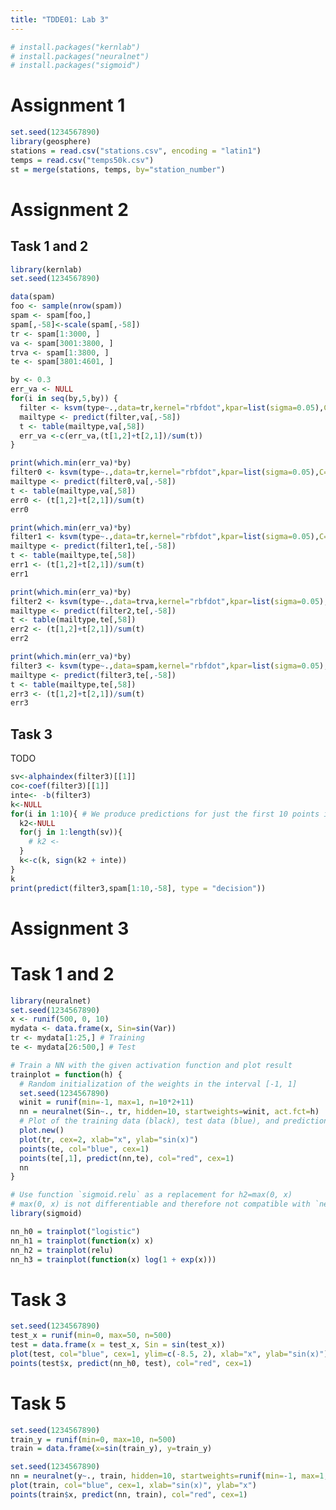 ```yaml
---
title: "TDDE01: Lab 3"
---
```


```r
# install.packages("kernlab")
# install.packages("neuralnet")
# install.packages("sigmoid")
```


# Assignment 1
```r
set.seed(1234567890)
library(geosphere)
stations = read.csv("stations.csv", encoding = "latin1")
temps = read.csv("temps50k.csv")
st = merge(stations, temps, by="station_number")
```

# Assignment 2
## Task 1 and 2
```r
library(kernlab)
set.seed(1234567890)

data(spam)
foo <- sample(nrow(spam))
spam <- spam[foo,]
spam[,-58]<-scale(spam[,-58])
tr <- spam[1:3000, ]
va <- spam[3001:3800, ]
trva <- spam[1:3800, ]
te <- spam[3801:4601, ] 

by <- 0.3
err_va <- NULL
for(i in seq(by,5,by)) {
  filter <- ksvm(type~.,data=tr,kernel="rbfdot",kpar=list(sigma=0.05),C=i,scaled=FALSE)
  mailtype <- predict(filter,va[,-58])
  t <- table(mailtype,va[,58])
  err_va <-c(err_va,(t[1,2]+t[2,1])/sum(t))
}

print(which.min(err_va)*by)
filter0 <- ksvm(type~.,data=tr,kernel="rbfdot",kpar=list(sigma=0.05),C=which.min(err_va)*by,scaled=FALSE)
mailtype <- predict(filter0,va[,-58])
t <- table(mailtype,va[,58])
err0 <- (t[1,2]+t[2,1])/sum(t)
err0

print(which.min(err_va)*by)
filter1 <- ksvm(type~.,data=tr,kernel="rbfdot",kpar=list(sigma=0.05),C=which.min(err_va)*by,scaled=FALSE)
mailtype <- predict(filter1,te[,-58])
t <- table(mailtype,te[,58])
err1 <- (t[1,2]+t[2,1])/sum(t)
err1

print(which.min(err_va)*by)
filter2 <- ksvm(type~.,data=trva,kernel="rbfdot",kpar=list(sigma=0.05),C=which.min(err_va)*by,scaled=FALSE)
mailtype <- predict(filter2,te[,-58])
t <- table(mailtype,te[,58])
err2 <- (t[1,2]+t[2,1])/sum(t)
err2

print(which.min(err_va)*by)
filter3 <- ksvm(type~.,data=spam,kernel="rbfdot",kpar=list(sigma=0.05),C=which.min(err_va)*by,scaled=FALSE)
mailtype <- predict(filter3,te[,-58])
t <- table(mailtype,te[,58])
err3 <- (t[1,2]+t[2,1])/sum(t)
err3
```

## Task 3
TODO
```r
sv<-alphaindex(filter3)[[1]]
co<-coef(filter3)[[1]]
inte<- -b(filter3)
k<-NULL
for(i in 1:10){ # We produce predictions for just the first 10 points in the dataset.
  k2<-NULL
  for(j in 1:length(sv)){
    # k2 <- 
  }
  k<-c(k, sign(k2 + inte))
}
k
print(predict(filter3,spam[1:10,-58], type = "decision"))
```

# Assignment 3
# Task 1 and 2
```r
library(neuralnet)
set.seed(1234567890)
x <- runif(500, 0, 10)
mydata <- data.frame(x, Sin=sin(Var))
tr <- mydata[1:25,] # Training
te <- mydata[26:500,] # Test

# Train a NN with the given activation function and plot result
trainplot = function(h) {
  # Random initialization of the weights in the interval [-1, 1]
  set.seed(1234567890)
  winit = runif(min=-1, max=1, n=10*2+11)
  nn = neuralnet(Sin~., tr, hidden=10, startweights=winit, act.fct=h)
  # Plot of the training data (black), test data (blue), and predictions (red)
  plot.new()
  plot(tr, cex=2, xlab="x", ylab="sin(x)")
  points(te, col="blue", cex=1)
  points(te[,1], predict(nn,te), col="red", cex=1)
  nn
}

# Use function `sigmoid.relu` as a replacement for h2=max(0, x)
# max(0, x) is not differentiable and therefore not compatible with `neuralnet`
library(sigmoid)

nn_h0 = trainplot("logistic")
nn_h1 = trainplot(function(x) x)
nn_h2 = trainplot(relu)
nn_h3 = trainplot(function(x) log(1 + exp(x)))
```

# Task 3
```r
set.seed(1234567890)
test_x = runif(min=0, max=50, n=500)
test = data.frame(x = test_x, Sin = sin(test_x))
plot(test, col="blue", cex=1, ylim=c(-8.5, 2), xlab="x", ylab="sin(x)")
points(test$x, predict(nn_h0, test), col="red", cex=1)
```

# Task 5
```r
set.seed(1234567890)
train_y = runif(min=0, max=10, n=500)
train = data.frame(x=sin(train_y), y=train_y)

set.seed(1234567890)
nn = neuralnet(y~., train, hidden=10, startweights=runif(min=-1, max=1, n=10*2+11), threshold=0.1)
plot(train, col="blue", cex=1, xlab="sin(x)", ylab="x")
points(train$x, predict(nn, train), col="red", cex=1)
```

